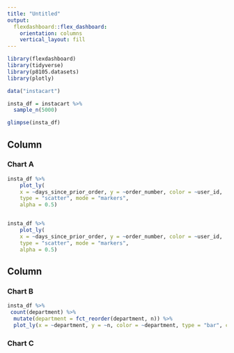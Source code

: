 ```yaml
---
title: "Untitled"
output: 
  flexdashboard::flex_dashboard:
    orientation: columns
    vertical_layout: fill
---
```


```r
library(flexdashboard)
library(tidyverse)
library(p8105.datasets)
library(plotly)
```

```r
data("instacart")

insta_df = instacart %>% 
  sample_n(5000)

glimpse(insta_df)
```

Column {data-width=650}
-----------------------------------------------------------------------

### Chart A

```r
insta_df %>% 
    plot_ly(
    x = ~days_since_prior_order, y = ~order_number, color = ~user_id, 
    type = "scatter", mode = "markers", 
    alpha = 0.5)


insta_df %>% 
    plot_ly(
    x = ~days_since_prior_order, y = ~order_number, color = ~user_id, 
    type = "scatter", mode = "markers", 
    alpha = 0.5)
```

Column {data-width=350}
-----------------------------------------------------------------------

### Chart B

```r
insta_df %>%  
 count(department) %>% 
  mutate(department = fct_reorder(department, n)) %>% 
  plot_ly(x = ~department, y = ~n, color = ~department, type = "bar", colors = "viridis")
```

### Chart C

```r

```


